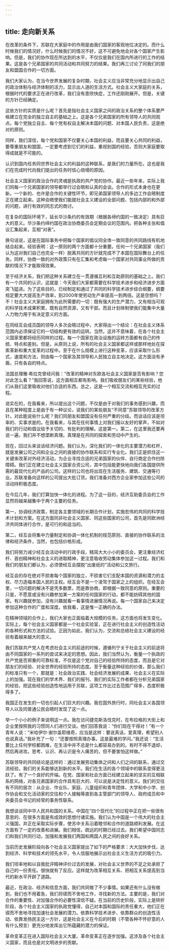 ```yaml
---
---
---
```

title: 走向新关系
---

在改革的条件下，苏联在大家庭中的作用是由我们国家的客观地位决定的。而什么时候我们的情况好，什么时候我们的情况不好，这不可避免地会对各个国家产生影响。但是，我们的协作现在所达到的水平，不仅仅是我们在国内所进行的工作的结果。这是各个兄弟国家的共同活动和共同努力的结果。我们再三讨论了同我们的朋友和盟国合作的一切方面。

我们大家认为，在当今世界发展的复杂时期，社会主义应当非常充分地显示出自己的政治体制与经济体制的活力，显示出人道的生活方式。社会主义大家庭的关系，根据时代的要求正在进行改革，我们没有患欣快症，工作还刚刚展开。但是，关键的方针已经确定。

这些方针的实质是什么呢？首先是指社会主义国家之间的政治关系的整个体系要严格建立在完全的独立自主的基础之上。这是各个兄弟国家的所有领导人的共同观点。每个党独立自主、每个党有权自主解决本国的问题、对本国人民负责，这是绝对的原则。

同样，我们深信，每个党和国家不仅要关心本国的利益，而且要关心共同的利益，要尊重朋友和盟国，一定要考虑到它们的利益，重视别国的经验，否则大家庭要取得成就是不可能的。

认识到国内任务同世界社会主义的利益的这种联系，是我们的力量所在。这也是我们在完成时代向我们提出的任务时信心倍增的原因。

社会主义国家的政治合作的灵魂是执政的共产党的协作。最近一些年来，实际上我们同每一个兄弟国家的领导都举行过会晤和认真的会谈。合作的形式本身也在更新。一个新的、也许是合作的关键性环节，即兄弟国家领导人的多边工作会晤制度正在建立起来。这种会晤使我们能就社会主义建设的全部问题、包括内部的和外部的问题，进行有效的同志式的商讨。

在复杂的国际环境下，延长华沙条约的有效期（根据各缔约国的一致决定）具有巨大的意义。华沙条约缔约国在政治协商委员会定期会议的范围内。把各种主张和倡议汇集起来，互相“对表”。

换句话说，这是在国际事务中把每个国家的倡议同全体一致同意的共同路线有机地结合起来。经验表明：这一原则的两个方面都十分重要。任何一个兄弟国家（我们认为这对我们自己也完全一样）脱离共同的方针就完成不了本国在国际舞台上的任务。同样，协商一致的对外政策只有在汇集和考虑每一个国家对共同事业所做的贡献的情况下才能取得效果。

至于经济关系，我们把这种关系建立在一贯遵循互利和互助原则的基础之上。我们有一个共同的认识，这就是：今天我们大家都需要在科学技术进步和经济进步方面突飞猛进。为了这些目的，已经制定和通过了共同的科学技术进步综合纲要，纲要规定要大大提高生产效率，到2000年使劳动生产率提高一到两倍。这是空想吗？不！社会主义大家庭拥有为此所需要的一切：既有强大的生产潜力，又有相当可观的科学技术成果积累，既有自然资源，又有干部。而且计划体制使我们能集中大量人力物力用于有决定意义的方面。

在同经互会成员国的领导人多次会晤过程中，大家得出一个结论：在社会主义体系范围内必须保证它的一切结构更有效的运转。当然，这并不意味着，在各个社会主义国家里都将经历同样的过程。每一个国家在政治设施的运转方面都有自己的传统、特点和差别。但是，从原则上说，所有的社会主义国家都这样或那样地处在探索革新和重大变革的过程中。至于在什么规模上进行这种变革，应该采取什么形式，速度和方法，则由每一个国家及其领导和人民独立自主地决定。这方面没有矛盾，只有各自的特点。

法国总理雅·希拉克曾经问我：“改革的精神对东欧各社会主义国家是否有影响？您对此怎么看？”我回答说，这方面相互都有影响。我们吸收朋友们的某些经验，他们从我们这里吸收对他们合适的东西。总之，这是一个相互交流和相互充实的过程。

说实在的，在我看来，所以提出这个问题，不仅是由于对我们的事务感到兴趣，而且在某种程度上是由于有一种议论，说我们的某些朋友“不同意”苏联领导的改革方针。对此能说些什么呢？我们同朋友和盟国没有任何严重的分歧。而谈话应该是坦率的、实事求是的。在我看来，与其在任何事情上对我们报以友好的掌声，不如对我们的行动和倡议给予关切的、有批判的理解。这是第一。第二，在这里我还要再说一遍，我们并不想垄断真理。真理是在共同的探索和劳动中产生的。

现在，回过头来谈谈经济问题。我们认为，深化我们的一体化的主要潜力和杠杆，就是发展公司之间和企业之间的直接的协作联系和实行专业化。我们正是抓住这一关键来改革对外经济活动，为企业寻找合适的兄弟国家的伙伴、自行商定合作扫除障碍。我们正在建立社会主义国家合资公司，其中包括能更快地向我们各国提供所需的最现代化的产品的公司。这样的公司也将出现在生活服务、建筑、交通等行业。苏联准备向这样的公司提出大批订货。我们准备对西方企业家参加这些公司的活动持积极态度。

在今后几年，我们打算加快一体化的进程。为了这一目的，经济互助委员会的工作显然将越来越集中于两个主要的任务。

第一，协调经济政策，制定各主要领域的长期合作计划，实施宏伟的共同的科学技术计划和方案。在这方面同非社会主义国家、同这些国家的公司，首先是同欧洲经济共同体进行合作，是可行的和适当的。

第二，经互会将集中力量制定和协调一体化机制的规范原则、直接的协作联系的法律和经济条件，当然，也包括价格形成。

我们将努力减少经互会活动中的行政手段，精简大大小小的委员会，更注重经济杠杆、首创精神和社会主义的进取精神，更注意吸收劳动集体参加这一过程。我们和我们的朋友们都认为，必须使经互会摆脱“出废纸的”活动和公文旅行。

经互会的存在绝对不损害每个国家的独立，不损害它们支配本国的资源和潜力的主权、尽力造福本国人民的主权。经互会不是一个凌驾于国家之上的组织。在经互会里，一切问题的解决不是凭多数票，而是靠协商，即根据一致同意的原则。重要的只是，不愿意或没有兴趣参加某一方案的任何国家的行动，都不能妨碍其他的国家。有兴趣就参加，没有兴趣就看一看事情进展情况再说。每一个国家自己来决定参加这种合作的广度和深度。依我看，这是惟一正确的办法。

在精神领域的合作上，我们大家也正面临着大规模的任务。这方面也将发生变化。实际上，每个社会主义国家都是一个社会实验室，正在进行社会主义的创造性活动的各种形式和方法的试验。正因为如此，我们认为，交流和总结社会主义建设的经验有着越来越大的意义。

我们苏联共产党人在考虑社会主义的前途的时候，遵循列宁关于社会主义的前途将由不同国家的一系列的尝试来决定的思想。因此，我们当然认为，衡量一个执政的共产党是否郑重的可靠标准，不仅是这个党对自己的经验所持的态度，而且是它对朋友们的经验、对全世界的经验所持的态度。至于衡量这种经验的价值，那么我们的标准只有一个，那就是：社会政治实践、社会经济发展的成果、社会主义在实际上的加强。现在我们的学术界、我们的报刊、我们的实际工作者都在分析兄弟国家的经验，把这些经验创造性地运用于苏联，这项工作比过去范围广得多，态度积极得多了。

我国正在发生的一切也引起人们巨大的兴趣。我在国外旅行时，同社会主义各国领导人以及同普通公民会晤时发现了这一点。

举一个小小的例子来说明这一点。我在访问捷克斯洛伐克时，在布拉格的大街上和企业里按照我的习惯同人们进行交谈。他们回答我说：“你们现在干得对！”有一个青年人说：“米哈伊尔·谢尔盖耶维奇，应当是这样：要说真话，爱真理，希望别人也说真话。”我补充了一句：“还要按照真理办事。这是最难的学问。”我还说：“生活要比上任何学校都困难，在生活中并不总是什么都容易办到的。有时不得不退却，然后再进攻。思考、认识、再认识是令人痛苦的，但不要害怕这样做。”

苏联领导的共同结论是这样的：通过发展劳动集体之间和人们之间的联系，通过交流经验，我们的关系能够达到新的水平。我们在生活的各个领域中的联系变得更活跃了。有了一个良好的开端。在党、国家和社会方面已经建立起来的坚实的互相联系的网络，对各兄弟国家的合作具有巨大的、可以说是决定性的意义。我们的交往有不同的层次：从企业、作业队、家庭、儿童组织和青年团体、大学和中小学、创作协会和文化活动家的交往和个人接触等直到各主管部门的领导人、政府成员和中央委员会书记的经常的事务性联系。

我想谈谈同中华人民共和国的关系。中国在“四个现代化”的过程中正在把一些很有意思的、在很多方面是有成效的思想付诸实施。我们认为中国是一个伟大的社会主义强国，并正在采取实际步骤，使苏中关系沿着睦邻和合作的道路顺利发展。在这方面有了一定的改善和进展。我们相信，疏远的时期已经过去。我们希望中国同志们和我们共同行动，加强和发展我们两国和两国人民之间的良好关系。

当前历史发展阶段向各个社会主义国家提出了如下的严格要求：大大加快步伐，达到经济、科学和技术的领先水平，令人信服地展示出社会主义生活方式的吸引力。

我们坦率地和以自我批评精神评价过去的发展，对社会主义世界的不足之处承担了自己的一份责任。很快就有了反应。这样就为改革相互关系、把相互关系提高到当代的新水平开辟了道路。

最近，在政治、经济和信息方面，我们共同做了不少事情。如果还有什么没有做到，我们也不用着急，我们将锲而不舍地工作，寻找新的方法。主要的是，我们对合作的重要性、对加强合作的必要性深信不疑。在当前的历史阶段，实际上是转折阶段，各个社会主义国家的执政党懂得，自己对本国和国际的责任重大，他们正在锲而不舍地寻找加速社会发展的潜力。依靠科学技术进步、依靠群众的创造性活动、依靠发扬民主这一方针，这是社会主义在今后的时期（不管各种不怀好意的人有什么预言）更充分地发挥出它所蕴藏的潜力的保证。

革命变革正在进入国际社会主义大厦。革命变革正在逐步加强。这涉及各个社会主义国家，而且也是对文明进步的贡献。